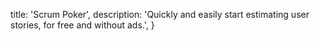   title: 'Scrum Poker',
  description:
    'Quickly and easily start estimating user stories, for free and without ads.',
}
